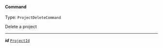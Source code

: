 


#### Command

Type: `ProjectDeleteCommand`

Delete a project



---

***id*** [`ProjectId`](#projectid)
